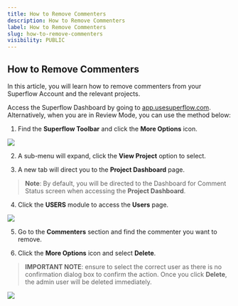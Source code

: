```yaml
---
title: How to Remove Commenters
description: How to Remove Commenters
label: How to Remove Commenters
slug: how-to-remove-commenters
visibility: PUBLIC
---
```


## How to Remove Commenters

In this article, you will learn how to remove commenters from your Superflow Account and the relevant projects.

Access the Superflow Dashboard by going to [app.usesuperflow.com](app.usesuperflow.com). Alternatively, when you are in Review Mode, you can use the method below:

1. Find the **Superflow Toolbar** and click the **More Options** icon.

 
![](https://cdn.hashnode.com/res/hashnode/image/upload/v1733131835055/7wB0vNvxr.png?auto=format)
 

2. A sub-menu will expand, click the **View Project** option to select.

3. A new tab will direct you to the **Project Dashboard** page.

> **Note**: By default, you will be directed to the Dashboard for Comment Status screen when accessing the **Project Dashboard**.

4. Click the **USERS** module to access the **Users** page.

 
![](https://cdn.hashnode.com/res/hashnode/image/upload/v1733132458277/Xd6DPFhIW.png?auto=format)
 

5. Go to the **Commenters** section and find the commenter you want to remove.

6. Click the **More Options** icon and select **Delete**.

> **IMPORTANT NOTE**: ensure to select the correct user as there is no confirmation dialog box to confirm the action. Once you click **Delete**, the admin user will be deleted immediately.

 
![](https://cdn.hashnode.com/res/hashnode/image/upload/v1733133073846/e6lpdSeIL.png?auto=format)
 




